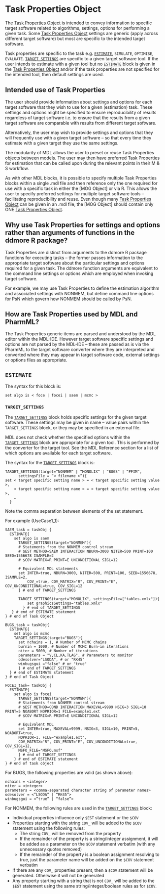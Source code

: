 # Task Properties Object

The [Task Properties Object] is intended to convey information to specific
target software related to algorithms, settings, options for performing
a given task. Some [Task Properties Object] settings are generic
(apply across different target software) but most are specific to the
intended target software.

Task properties are specific to the task e.g. [`ESTIMATE`],
`SIMULATE`, `OPTIMISE`, `EVALUATE`. [`TARGET_SETTINGS`] are
specific to a given target software tool. If the user intends to
estimate with a given tool but no [`ESTIMATE`] block is given in the
[Task Properties Object] and/or if the task properties are not specified
for the intended tool, then default settings are used.

## Intended use of Task Properties

The user should provide information about settings and options for each
target software that they wish to use for a given (estimation) task.
These settings and options might be specified to ensure reproducibility
of results regardless of target software i.e. to ensure that the results
from a given target software are comparable with results from different
target software.

Alternatively, the user may wish to provide settings and options that
they will frequently use with a given target software – so that every
time they estimate with a given target they use the same settings.

The modularity of MDL allows the user to preset or reuse Task Properties
objects between models. The user may then have preferred Task Properties
for estimation that can be called upon during the relevant points in
their M & S workflow.

As with other MDL blocks, it is possible to specify multiple Task
Properties blocks within a single .mdl file and then reference only the
one required for use with a specific task in either the [MOG Object] or
via R. This allows the user to specify preferred settings for multiple
target software tools – facilitating reproducibility and reuse. Even
though many [Task Properties Object] can be given in an .mdl file, the
[MOG Object] should contain only ONE [Task Properties Object].

## Why use Task Properties for settings and options rather than arguments of functions in the ddmore R package?

Task Properties are distinct from arguments to the ddmore R package
functions for executing tasks – the former passes information to the
appropriate target software about the particular settings and options
required for a given task. The ddmore function arguments are equivalent
to the command line settings or options which are employed when invoking
target software.

For example, we may use Task Properties to define the estimation
algorithm and associated settings with NONMEM, but define command line
options for PsN which govern how NONMEM should be called by PsN.

## How are Task Properties used by MDL and PharmML?

The Task Properties generic items are parsed and understood by the MDL
editor within the MDL-IDE. However target software specific settings and
options are not parsed by the MDL-IDE – these are passed as is via the
PharmML to the target software converter where they are interpreted and
converted where they may appear in target software code, external
settings or options files as appropriate.

## `ESTIMATE`

The syntax for this block is:
  
```
set algo is < foce | focei | saem | mcmc >
```
  
### `TARGET_SETTINGS`

The [`TARGET_SETTINGS`] block holds specific settings for the given target
software. These settings may be given in name – value pairs within the
`TARGET_SETTINGS` block, or they may be specified in an external file.

MDL does not check whether the specified options within the
[`TARGET_SETTINGS`] block are appropriate for a given tool. This is
performed by the converter for the target tool. See the MDL Reference
section for a list of which options are available for each target
software.

The syntax for the [`TARGET_SETTINGS`] block is:

```
TARGET_SETTINGS(target=”NONMEM” | “MONOLIX” | “BUGS” | “PFIM”,
      settingsFile = “< filename >”){
set < target specific setting name > = < target specific setting value >,
    < target specific setting name > = < target specific setting value >,
    …
  }
```
  
Note the comma separation between elements of the set statement.

For example (UseCase1_1):
  
```
SAEM_task = taskObj {
  ESTIMATE{
    set algo is saem
      TARGET_SETTINGS(target="NONMEM"){
      # Statements from the NONMEM control stream
      # $EST METHOD=SAEM INTERACTION NBURN=3000 NITER=500 PRINT=100 SEED=1556678 ISAMPLE=2
      # $COV MATRIX=R PRINT=E UNCONDITIONAL SIGL=12
      
      # Equivalent MDL statements
      set INTER=true, NBURN=3000, NITER=500, PRINT=100, SEED=1556678, ISAMPLE=2,
          COV_=true, COV_MATRIX="R", COV_PRINT="E", COV_UNCONDITIONAL=true, COV_SIGL=12
      } # end of TARGET_SETTINGS
      
      TARGET_SETTINGS(target="MONOLIX", settingsFile=["tables.xmlx"]){
          set graphicsSettings="tables.xmlx"
        } # end of TARGET_SETTINGS
   } # end of ESTIMATE statement
} # end of Task Object

BUGS_task = taskObj{
  ESTIMATE{
    set algo is mcmc
    TARGET_SETTINGS(target="BUGS"){
      set nchains = 1, # Number of MCMC chains
      burnin = 1000, # Number of MCMC Burn-in iterations
      niter = 5000, # Number of iterations
      parameters = "V,CL,KA,TLAG", # Parameters to monitor
      odesolver="LSODA", # or "RK45"
      winbugsgui ="false" # or "true"
      } # end of TARGET_SETTINGS
  } # end of ESTIMATE statement
} # end of Task Object

FOCEI_task= taskObj {
  ESTIMATE{
    set algo is focei
      TARGET_SETTINGS(target="NONMEM"){
      # Statements from NONMEM control stream
      # $EST METHOD=COND INTERACTION MAXEVAL=9999 NSIG=3 SIGL=10 PRINT=5 NOABORT NOPRIOR=1 FILE=example1.ext
      # $COV MATRIX=R PRINT=E UNCONDITIONAL SIGL=12
      
      # Equivalent MDL
      set INTER=true, MAXEVAL=9999, NSIG=3, SIGL=10, PRINT=5, NOABORT=true,
      NOPRIOR=1, FILE="example1.ext", 
      COV_MATRIX="R", COV_PRINT="E", COV_UNCONDITIONAL=true, COV_SIGL=12,
      MSFO_FILE="MSFO.msf"
      } # end of TARGET_SETTINGS
    } # end of ESTIMATE statement
} # end of task object
```
  
For BUGS, the following properties are valid (as shown above):
  
```
nchains = <integer>
niter = <integer>
parameters = <comma-separated character string of parameter names>
odesolver = <”LSODA” | “RK45”>
winbugsgui = <”true” | “false”>
```
  
For NONMEM, the following rules are used in the [`TARGET_SETTINGS`]
block:
  
  * Individual properties influence only `$EST` statement or the `$COV`  
  * Properties starting with the string `COV_` will be added to the `$COV` 
  statement using the following rules:  
    * The string `COV_` will be removed from the property  
    * If the remainder of the property is a string/integer assignment, it
will be added as a parameter on the `$COV` statement verbatim (with any
unnecessary quotes removed)  
    * If the remainder of the property is a boolean assignment resolving to
true, just the parameter name will be added on the `$COV` statement
verbatim  
  * If there are any `COV_` properties present, then a `$COV` statement
will be generated. Otherwise it will not be generated  
  * Any property starting with a string that is not `COV_` will be
added to the `$EST` statement using the same string/integer/boolean rules
as for `$COV`.